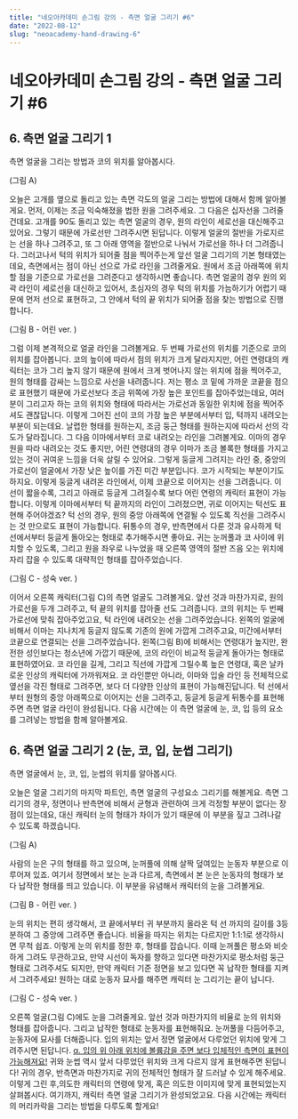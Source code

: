 ```yaml
---
title: "네오아카데미 손그림 강의 - 측면 얼굴 그리기 #6"
date: "2022-08-12"
slug: "neoacademy-hand-drawing-6"
---
```


# 네오아카데미 손그림 강의 - 측면 얼굴 그리기 #6

## 6. 측면 얼굴 그리기 1
측면 얼굴을 그리는 방법과 코의 위치를 알아봅시다.

(그림 A)

오늘은 고개를 옆으로 돌리고 있는 측면 각도의 얼굴 그리는 방법에 대해서 함께 알아볼게요.
먼저, 이제는 조금 익숙해졌을 법한 원을 그려주세요. 그 다음은 십자선을 그려줄건데요. 고개를 90도 돌리고 있는 측면 얼굴의 경우, 원의 라인이 세로선을 대신해주고 있어요. 그렇기 때문에 가로선만 그려주시면 된답니다. 이렇게 얼굴의 절반을 가로지르는 선을 하나 그려주고, 또 그 아래 영역을 절반으로 나눠서 가로선을 하나 더 그려줍니다.
그러고나서 턱의 위치가 되어줄 점을 찍어주는게 앞선 얼굴 그리기의 기본 형태였는데요, 측면에서는 점이 아닌 선으로 가로 라인을 그려줄게요. 원에서 조금 아래쪽에 위치할 점을 기준으로 가로선을 그려준다고 생각하시면 좋습니다. 측면 얼굴의 경우 원의 외곽 라인이 세로선을 대신하고 있어서, 초심자의 경우 턱의 위치를 가늠하기가 어렵기 때문에 먼저 선으로 표현하고, 그 안에서 턱의 끝 위치가 되어줄 점을 찾는 방법으로 진행합니다.

(그림 B - 어린 ver. )

그럼 이제 본격적으로 얼굴 라인을 그려볼게요.
두 번째 가로선의 위치를 기준으로 코의 위치를 잡아봅니다. 코의 높이에 따라서 점의 위치가 크게 달라지지만, 어린 연령대의 캐릭터는 코가 그리 높지 않기 때문에 원에서 크게 벗어나지 않는 위치에 점을 찍어주고, 원의 형태를 감싸는 느낌으로 사선을 내려줍니다. 저는 평소 코 밑에 가까운 코끝을 점으로 표현했기 때문에 가로선보다 조금 위쪽에 가장 높은 포인트를 잡아주었는데요, 여러분이 그리고자 하는 코의 위치와 형태에 따라서는 가로선과 동일한 위치에 점을 찍어주셔도 괜찮답니다. 이렇게 그어진 선이 코의 가장 높은 부분에서부터 입, 턱까지 내려오는 부분이 되는데요. 날렵한 형태를 원하는지, 조금 둥근 형태를 원하는지에 따라서 선의 각도가 달라집니다.
그 다음 이마에서부터 코로 내려오는 라인을 그려볼게요.
이마의 경우 원을 따라 내려오는 것도 좋지만, 어린 연령대의 경우 이마가 조금 볼록한 형태를 가지고 있는 것이 귀여운 느낌을 더욱 살릴 수 있어요. 그렇게 둥글게 그려지는 라인 중, 중앙의 가로선이 얼굴에서 가장 낮은 높이를 가진 미간 부분입니다. 코가 시작되는 부분이기도 하지요. 이렇게 둥글게 내려온 라인에서, 이제 코끝으로 이어지는 선을 그려줍니다. 이 선이 짧을수록, 그리고 아래로 둥글게 그려질수록 보다 어린 연령의 캐릭터 표현이 가능합니다. 이렇게 이마에서부터 턱 끝까지의 라인이 그려졌으면, 귀로 이어지는 턱선도 표현해 주어야겠죠? 턱 선의 경우, 원의 중앙 아래쪽에 연결될 수 있도록 직선을 그려주시는 것 만으로도 표현이 가능합니다. 뒤통수의 경우, 반측면에서 다룬 것과 유사하게 턱 선에서부터 둥글게 돌아오는 형태로 추가해주시면 좋아요. 귀는 눈꺼풀과 코 사이에 위치할 수 있도록, 그리고 원을 좌우로 나누었을 때 오른쪽 영역의 절반 즈음 오는 위치에 자리 잡을 수 있도록 대략적인 형태를 잡아주었습니다. 

(그림 C - 성숙 ver. )

이어서 오른쪽 캐릭터(그림 C)의 측면 얼굴도 그려볼게요.
앞선 것과 마찬가지로, 원의 가로선을 두개 그려주고, 턱 끝의 위치를 잡아줄 선도 그려줍니다. 코의 위치는 두 번째 가로선에 맞춰 잡아주었고요, 턱 라인에 내려오는 선을 그려주었습니다. 왼쪽의 얼굴에 비해서 이마는 지나치게 둥글지 않도록 기존의 원에 가깝게 그려주고요, 미간에서부터 코끝으로 연결되는 선을 그려주었습니다. 왼쪽(그림 B)에 비해서는 연령대가 높지만, 완전한 성인보다는 청소년에 가깝기 때문에, 코의 라인이 비교적 둥글게 돌아가는 형태로 표현하였어요.
코 라인을 길게, 그리고 직선에 가깝게 그릴수록 높은 연령대, 혹은 날카로운 인상의 캐릭터에 가까워져요. 코 라인뿐만 아니라, 이마와 입술 라인 등 전체적으로 옆선을 각진 형태로 그려주면, 보다 더 다양한 인상의 표현이 가능해진답니다. 턱 선에서부터 원형의 중앙 아래쪽으로 이어지는 선을 그려주고, 둥글게 둥글게 뒤통수를 표현해주면 측면 얼굴 라인이 완성됩니다.
다음 시간에는 이 측면 얼굴에 눈, 코, 입 등의 요소를 그려넣는 방법을 함께 알아볼게요.


## 6. 측면 얼굴 그리기 2 (눈, 코, 입, 눈썹 그리기)
측면 얼굴에서 눈, 코, 입, 눈썹의 위치를 알아봅시다.

오늘은 얼굴 그리기의 마지막 파트인, 측면 얼굴의 구성요소 그리기를 해볼게요.
측면 그리기의 경우, 정면이나 반측면에 비해서 균형과 관련하여 크게 걱정할 부분이 없다는 장점이 있는데요, 대신 캐릭터 눈의 형태가 차이가 있기 때문에 이 부분을 짚고 그려나갈 수 있도록 하겠습니다. 

(그림 A)

사람의 눈은 구의 형태를 하고 있으며, 눈꺼풀에 의해 살짝 덮여있는 눈동자 부분으로 이루어져 있죠. 여기서 정면에서 보는 눈과 다르게, 측면에서 본 눈은 눈동자의 형태가 보다 납작한 형태를 띄고 있습니다. 이 부분을 유념해서 캐릭터의 눈을 그려볼게요. 

(그림 B - 어린 ver. )

눈의 위치는 편히 생각해서, 코 끝에서부터 귀 부분까지 올라온 턱 선 까지의 길이를 3등분하여 그 중앙에 그려주면 좋습니다. 비율을 따지는 위치는 다르지만 1:1:1로 생각하시면 무척 쉽죠. 이렇게 눈의 위치를 정한 후, 형태를 잡습니다. 이때 눈꺼풀은 평소와 비슷하게 그려도 무관하고요, 만약 시선이 독자를 향하고 있다면 마찬가지로 평소처럼 둥근 형태로 그려주셔도 되지만, 만약 캐릭터 기준 정면을 보고 있다면 꼭 납작한 형태를 지켜서 그려주세요! 원하는 대로 눈동자 묘사를 해주면 캐릭터 눈 그리기는 끝이 납니다.

(그림 C - 성숙 ver. )

오른쪽 얼굴(그림 C)에도 눈을 그려줄게요.
앞선 것과 마찬가지의 비율로 눈의 위치와 형태를 잡아줍니다. 그리고 납작한 형태로 눈동자를 표현해줘요. 눈꺼풀을 다듬어주고, 눈동자에 묘사를 더해줍니다. 입의 위치는 앞서 정면 얼굴에서 다루었던 위치에 맞게 그려주시면 된답니다. <u>α. 입의 위 아래 위치에 볼륨감을 주면 보다 입체적인 측면이 표현이 가능해져요!</u>
귀와 눈썹 역시 앞서 다루었던 위치와 크게 다르지 않게 표현해주면 된답니다! 귀의 경우, 반측면과 마찬가지로 귀의 전체적인 형태가 잘 드러날 수 있게 해주세요. 이렇게 그린 후,의도한 캐릭터의 연령에 맞게, 혹은 의도한 이미지에 맞게 표현되었는지 살펴봅시다. 여기까지, 캐릭터 측면 얼굴 그리기가 완성되었고요. 다음 시간에는 캐릭터의 머리카락을 그리는 방법을 다루도록 할게요!
